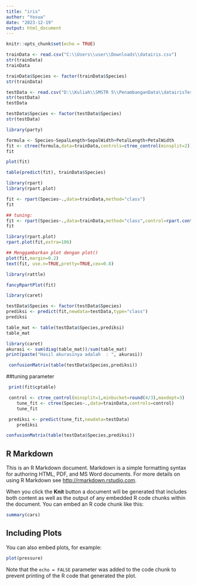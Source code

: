 ---
title: "iris"
author: "Yosua"
date: "2023-12-19"
output: html_document
---

```{r setup, include=FALSE}
knitr::opts_chunk$set(echo = TRUE)
```
```{r}
trainData <- read.csv("C:\\Users\\user\\Downloads\\datairis.csv")
str(trainData)
trainData
```
```{r}
trainData$Species <- factor(trainData$Species)
str(trainData)
```
```{r}
testData <- read.csv("D:\\Kuliah\\SMSTR 5\\PenambanganData\\datairisTesting.csv")
str(testData)
testData
```
```{r}
testData$Species <- factor(testData$Species)
str(testData)
```
```{r}
library(party)
```
```{r}
formula <- Species~SepalLength+SepalWidth+PetalLength+PetalWidth
fit <- ctree(formula,data=trainData,controls=ctree_control(minsplit=2))
fit
```
```{r}
plot(fit)
```
```{r}
table(predict(fit), trainData$Species)
```
```{r}
library(rpart)
library(rpart.plot)
```
```{r}
fit <- rpart(Species~.,data=trainData,method="class")
fit
```
```{r}
## tuning:
fit <- rpart(Species~.,data=trainData,method="class",control=rpart.control(minsplit=2))
fit
```
```{r}
library(rpart.plot)
rpart.plot(fit,extra=106)
```
```{r}
## Menggambarkan plot dengan plot()
plot(fit,margin=0.2)
text(fit, use.n=TRUE,pretty=TRUE,cex=0.8)
```
```{r}
library(rattle)
```
```{r}
fancyRpartPlot(fit)
```
```{r}
library(caret)
```
```{r}
testData$Species <- factor(testData$Species)
prediksi <- predict(fit,newdata=testData,type="class")
prediksi
```
```{r}
table_mat <- table(testData$Species,prediksi)
table_mat
```
```{r}
library(caret)
akurasi <- sum(diag(table_mat))/sum(table_mat)
print(paste("Hasil akurasinya adalah  : ", akurasi))
```
```{r}
 confusionMatrix(table(testData$Species,prediksi))
```
##tuning parameter
```{r}
 print(fit$cptable)
```
```{r}
 control <- ctree_control(minsplit=1,minbucket=round(4/3),maxdept=3)
    tune_fit <- ctree(Species~.,data=trainData,controls=control)
    tune_fit
```
```{r}
 prediksi <- predict(tune_fit,newdata=testData)
    prediksi
```
```{r}
confusionMatrix(table(testData$Species,prediksi))
```

## R Markdown

This is an R Markdown document. Markdown is a simple formatting syntax for authoring HTML, PDF, and MS Word documents. For more details on using R Markdown see <http://rmarkdown.rstudio.com>.

When you click the **Knit** button a document will be generated that includes both content as well as the output of any embedded R code chunks within the document. You can embed an R code chunk like this:

```{r cars}
summary(cars)
```

## Including Plots

You can also embed plots, for example:

```{r pressure, echo=FALSE}
plot(pressure)
```

Note that the `echo = FALSE` parameter was added to the code chunk to prevent printing of the R code that generated the plot.
